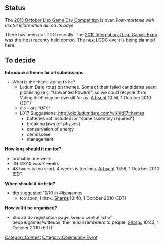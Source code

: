 == Status ==

The [[2010 October Lisp Game Dev Competition]] is over.  ''Post-mortems with useful information are on its page.''

There has been no LGDC recently. The [[ILGE2010|2010 International Lisp Games Expo]] was the most recently held compo. The next LGDC event is being planned here.

== To decide ==

'''Introduce a theme for all submissions'''
* What is the theme going to be?
** Ludum Dare votes on themes. Some of their failed candidates seem promising (e.g. "Unwanted Powers") so we could recycle them. Voting itself may be overkill for us. [[User:Arbscht|Arbscht]] 10:56, 1 October 2010 (EDT)
** dto likes "UFO"
** LD17 Suggestions: http://old.ludumdare.com/wiki/ld17:themes
*** batteries not included (or "some assembly required")
*** breaking laws (of physics)
*** conservation of energy
*** demoscene
*** management

'''How long should it run for?'''
* probably one week
* IGLE2010 was 7 weeks
* 48 hours is too short, 4 weeks is too long. [[User:Arbscht|Arbscht]] 10:56, 1 October 2010 (EDT)

''' When should it be held?'''
* dto suggested 10/10 in #lispgames
** too soon, I think.  [[User:Sharps|Sharps]] 10:40, 1 October 2010 (EDT)

''' How will it be organised?'''
* Should do registration page, keep a central list of people/games/writeups, then email reminders to people.  [[User:Sharps|Sharps]] 10:43, 1 October 2010 (EDT)



[[Category:Contest]]
[[Category:Community Event]]